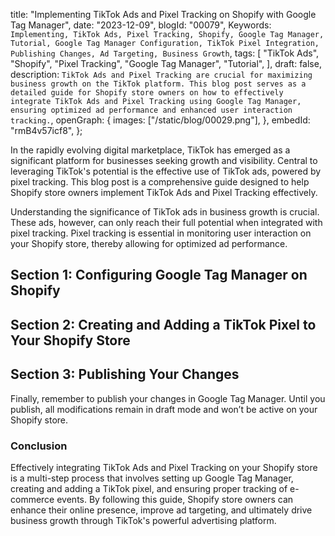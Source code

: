  title:
  "Implementing TikTok Ads and Pixel Tracking on Shopify with Google Tag Manager",
 date: "2023-12-09",
 blogId: "00079",
 Keywords: `Implementing, TikTok Ads, Pixel Tracking, Shopify, Google Tag Manager, Tutorial, Google Tag Manager Configuration, TikTok Pixel Integration, Publishing Changes, Ad Targeting, Business Growth`,
 tags: [
  "TikTok Ads",
  "Shopify",
  "Pixel Tracking",
  "Google Tag Manager",
  "Tutorial",
 ],
 draft: false,
 description: `TikTok Ads and Pixel Tracking are crucial for maximizing business growth on the TikTok platform. This blog post serves as a detailed guide for Shopify store owners on how to effectively integrate TikTok Ads and Pixel Tracking using Google Tag Manager, ensuring optimized ad performance and enhanced user interaction tracking.`,
 openGraph: {
  images: ["/static/blog/00029.png"],
 },
 embedId: "rmB4v57icf8",
};

<BlogHeader metadata={metadata} />

In the rapidly evolving digital marketplace, TikTok has emerged as a significant platform for businesses seeking growth and visibility. Central to leveraging TikTok's potential is the effective use of TikTok ads, powered by pixel tracking. This blog post is a comprehensive guide designed to help Shopify store owners implement TikTok Ads and Pixel Tracking effectively.

<YoutubeEmbed embedId={metadata.embedId} />

Understanding the significance of TikTok ads in business growth is crucial. These ads, however, can only reach their full potential when integrated with pixel tracking. Pixel tracking is essential in monitoring user interaction on your Shopify store, thereby allowing for optimized ad performance.

## Section 1: Configuring Google Tag Manager on Shopify

<ConfiguringGTM />

## Section 2: Creating and Adding a TikTok Pixel to Your Shopify Store

<TikTokPageView />

## Section 3: Publishing Your Changes

Finally, remember to publish your changes in Google Tag Manager. Until you publish, all modifications remain in draft mode and won’t be active on your Shopify store.

### Conclusion

Effectively integrating TikTok Ads and Pixel Tracking on your Shopify store is a multi-step process that involves setting up Google Tag Manager, creating and adding a TikTok pixel, and ensuring proper tracking of e-commerce events. By following this guide, Shopify store owners can enhance their online presence, improve ad targeting, and ultimately drive business growth through TikTok's powerful advertising platform.

<GiscusComments />
